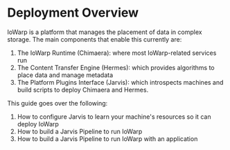 # Deployment Overview

IoWarp is a platform that manages the placement of data in complex storage. 
The main components that enable this currently are:
1. The IoWarp Runtime (Chimaera): where most IoWarp-related services run
2. The Content Transfer Engine (Hermes): which provides algorithms to place data and manage metadata
3. The Platform Plugins Interface (Jarvis): which introspects machines and build scripts to deploy Chimaera and Hermes.

This guide goes over the following:
1. How to configure Jarvis to learn your machine's resources so it can deploy IoWarp
2. How to build a Jarvis Pipeline to run IoWarp
3. How to build a Jarvis Pipeline to run IoWarp with an application